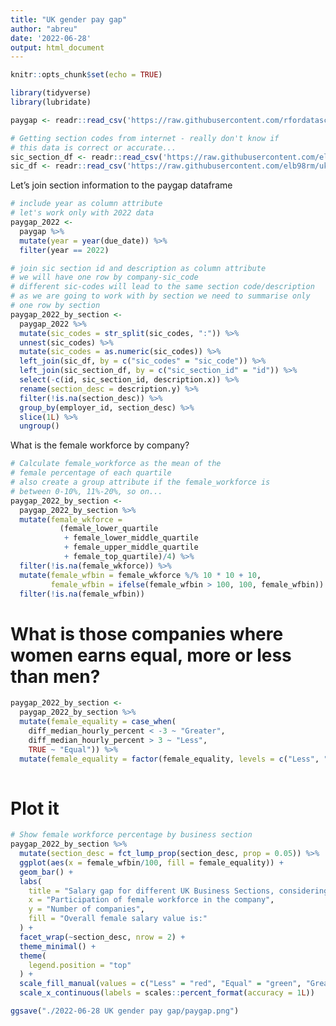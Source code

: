 ```yaml
---
title: "UK gender pay gap"
author: "abreu"
date: '2022-06-28'
output: html_document
---
```


```r
knitr::opts_chunk$set(echo = TRUE)

library(tidyverse)
library(lubridate)

paygap <- readr::read_csv('https://raw.githubusercontent.com/rfordatascience/tidytuesday/master/data/2022/2022-06-28/paygap.csv')

# Getting section codes from internet - really don't know if 
# this data is correct or accurate...
sic_section_df <- readr::read_csv('https://raw.githubusercontent.com/elb98rm/uk-sic-codes/master/uk-sic-code-sections.csv')
sic_df <- readr::read_csv('https://raw.githubusercontent.com/elb98rm/uk-sic-codes/master/uk-sic-codes.csv')

```

Let's join section information to the paygap dataframe

```r
# include year as column attribute
# let's work only with 2022 data
paygap_2022 <- 
  paygap %>% 
  mutate(year = year(due_date)) %>% 
  filter(year == 2022)

# join sic section id and description as column attribute
# we will have one row by company-sic_code
# different sic-codes will lead to the same section code/description
# as we are going to work with by section we need to summarise only 
# one row by section
paygap_2022_by_section <- 
  paygap_2022 %>% 
  mutate(sic_codes = str_split(sic_codes, ":")) %>% 
  unnest(sic_codes) %>% 
  mutate(sic_codes = as.numeric(sic_codes)) %>%
  left_join(sic_df, by = c("sic_codes" = "sic_code")) %>% 
  left_join(sic_section_df, by = c("sic_section_id" = "id")) %>% 
  select(-c(id, sic_section_id, description.x)) %>% 
  rename(section_desc = description.y) %>% 
  filter(!is.na(section_desc)) %>% 
  group_by(employer_id, section_desc) %>% 
  slice(1L) %>% 
  ungroup()
```

What is the female workforce by company?

```r
# Calculate female_workforce as the mean of the 
# female percentage of each quartile
# also create a group attribute if the female_workforce is
# between 0-10%, 11%-20%, so on...
paygap_2022_by_section <- 
  paygap_2022_by_section %>% 
  mutate(female_wkforce = 
           (female_lower_quartile 
            + female_lower_middle_quartile 
            + female_upper_middle_quartile
            + female_top_quartile)/4) %>% 
  filter(!is.na(female_wkforce)) %>% 
  mutate(female_wfbin = female_wkforce %/% 10 * 10 + 10,
         female_wfbin = ifelse(female_wfbin > 100, 100, female_wfbin))
  filter(!is.na(female_wfbin))
```

# What is those companies where women earns equal, more or less than men?
```r
paygap_2022_by_section <- 
  paygap_2022_by_section %>% 
  mutate(female_equality = case_when(
    diff_median_hourly_percent < -3 ~ "Greater",
    diff_median_hourly_percent > 3 ~ "Less",
    TRUE ~ "Equal")) %>% 
  mutate(female_equality = factor(female_equality, levels = c("Less", "Equal", "Greater")))
  
```

# Plot it


```r
# Show female workforce percentage by business section
paygap_2022_by_section %>% 
  mutate(section_desc = fct_lump_prop(section_desc, prop = 0.05)) %>% 
  ggplot(aes(x = female_wfbin/100, fill = female_equality)) +
  geom_bar() +
  labs(
    title = "Salary gap for different UK Business Sections, considering female workforce percentage participation",
    x = "Participation of female workforce in the company",
    y = "Number of companies",
    fill = "Overall female salary value is:"
  ) +
  facet_wrap(~section_desc, nrow = 2) +
  theme_minimal() +
  theme(
    legend.position = "top"
  ) +
  scale_fill_manual(values = c("Less" = "red", "Equal" = "green", "Greater" = "blue")) +
  scale_x_continuous(labels = scales::percent_format(accuracy = 1L))

ggsave("./2022-06-28 UK gender pay gap/paygap.png")


```

